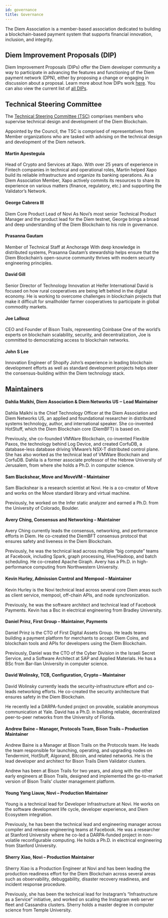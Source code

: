 ```yaml
---
id: governance
title: Governance
---
```

The Diem Association is a member-based association dedicated to building a blockchain-based payment system that supports financial innovation, inclusion, and integrity.

## Diem Improvement Proposals (DIP)

Diem Improvement Proposals (DIPs) offer the Diem developer community a way to participate in advancing the features and functioning of the Diem payment network (DPN), either by proposing a change or engaging in discussion about a proposal. Learn more about how DIPs work [here](https://dip.diem.com/overview). You can also view the current list of [all DIPs]((https://dip.diem.com/all-dips)).

## Technical Steering Committee

The [Technical Steering Committee (TSC)](https://www.diem.com/en-us/about-us/#technical_steering_committee) comprises members who supervise technical design and development of the Diem Blockchain.

Appointed by the Council, the TSC is comprised of representatives from Member organizations who are tasked with advising on the technical design and development of the Diem network.

#### Martin Apesteguia
Head of Crypto and Services at Xapo. With over 25 years of experience in Fintech companies in technical and operational roles, Martin helped Xapo build its reliable infrastructure and organize its banking operations. As a Diem Association Member, Xapo actively commits its resources to share its experience on various matters (finance, regulatory, etc.) and supporting the Validator’s Network.

#### George Cabrera III
Diem Core Product Lead of Novi
As Novi’s most senior Technical Product Manager and the product lead for the Diem testnet, George brings a broad and deep understanding of the Diem Blockchain to his role in governance.

#### Prasanna Gautam
Member of Technical Staff at Anchorage
With deep knowledge in distributed systems, Prasanna Gautam’s stewardship helps ensure that the Diem Blockchain’s open-source community thrives with modern security engineering principles.

#### David Gill
Senior Director of Technology Innovation at Heifer International
David is focused on how rural cooperatives are being left behind in the digital economy. He is working to overcome challenges in blockchain projects that make it difficult for smallholder farmer cooperatives to participate in global commodity markets.

#### Joe Lallouz
CEO and Founder of Bison Trails, representing Coinbase
One of the world’s experts on blockchain scalability, security, and decentralization, Joe is committed to democratizing access to blockchain networks.

#### John S Lee
Innovation Engineer of Shopify
John’s experience in leading blockchain development efforts as well as standard development projects helps steer the consensus-building within the Diem technology stack.

## Maintainers

#### Dahlia Malkhi, Diem Association & Diem Networks US ‒ Lead Maintainer
Dahlia Malkhi is the Chief Technology Officer at the Diem Association and Diem Networks US, an applied and foundational researcher in distributed systems technology, author, and international speaker. She co-invented HotStuff, which the Diem Blockchain core (DiemBFT) is based on.

Previously, she co-founded VMWare Blockchain, co-invented Flexible Paxos, the technology behind Log Device, and created CorfuDB, a database-less database driving VMware’s NSX-T distributed control plane. She has also worked as the technical lead of VMWare Blockchain and CorfuDB. Dahlia is a former associate professor of the Hebrew University of Jerusalem, from where she holds a Ph.D. in computer science.

#### Sam Blackshear, Move and MoveVM – Maintainer
Sam Blackshear is a research scientist at Novi. He is a co-creator of Move and works on the Move standard library and virtual machine.

Previously, he worked on the Infer static analyzer and earned a Ph.D. from the University of Colorado, Boulder.

#### Avery Ching, Consensus and Networking – Maintainer
Avery Ching currently leads the consensus, networking, and performance efforts in Diem. He co-created the DiemBFT consensus protocol that ensures safety and liveness in the Diem Blockchain.

Previously, he was the technical lead across multiple “big compute” teams at Facebook, including Spark, graph processing, Hive/Hadoop, and batch scheduling. He co-created Apache Giraph. Avery has a Ph.D. in high-performance computing from Northwestern University.

#### Kevin Hurley, Admission Control and Mempool – Maintainer
Kevin Hurley is the Novi technical lead across several core Diem areas such as client service, mempool, off-chain APIs, and node synchronization.

Previously, he was the software architect and technical lead of Facebook Payments. Kevin has a Bsc in electrical engineering from Bradley University.

#### Daniel Prinz, First Group – Maintainer, Payments
Daniel Prinz is the CTO of First Digital Assets Group. He leads teams building a payment platform for merchants to accept Diem Coins, and blockchain tools and APIs for developers using the Diem Blockchain.

Previously, Daniel was the CTO of the Cyber Division in the Israeli Secret Service, and a Software Architect at SAP and Applied Materials. He has a BSc from Bar-Ilan University in computer science.

#### David Wolinsky, TCB, Configuration, Crypto – Maintainer
David Wolinsky currently leads the security-infrastructure effort and co-leads networking efforts. He co-created the security architecture that ensures safety in the Diem Blockchain.

He recently led a DARPA-funded project on provable, scalable anonymous communication at Yale. David has a Ph.D. in building reliable, decentralized peer-to-peer networks from the University of Florida.

#### Andrew Baine – Manager, Protocols Team, Bison Trails – Production Maintainer
Andrew Baine is a Manager at Bison Trails on the Protocols team. He leads the team responsible for launching, operating, and upgrading nodes on Tendermint, HotStuff, Algorand, Bitcoin, and related networks. He is the lead developer and architect for Bison Trails Diem Validator clusters.

Andrew has been at Bison Trails for two years, and along with the other early engineers at Bison Trails, designed and implemented the go-to-market version of Bison Trails’ cluster management platform.

#### Young Yang Liauw, Novi – Production Maintainer
Young is a technical lead for Developer Infrastructure at Novi. He works on the software development life cycle, developer experience, and Diem Ecosystem integration.

Previously, he has been the technical lead and engineering manager across compiler and release engineering teams at Facebook. He was a researcher at Stanford University where he co-led a DARPA-funded project in non-volatile reconfigurable computing. He holds a Ph.D. in electrical engineering from Stanford University.

#### Sherry Xiao, Novi – Production Maintainer
Sherry Xiao is a Production Engineer at Novi and has been leading the production readiness effort for the Diem Blockchain across several areas such as observability, debuggability, disaster recovery readiness, and incident response procedure.

Previously, she has been the technical lead for Instagram’s “Infrastructure as a Service” initiative, and worked on scaling the Instagram web server fleet and Cassandra clusters. Sherry holds a master degree in computer science from Temple University.
